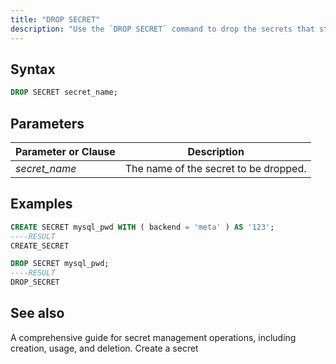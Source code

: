 ```yaml
---
title: "DROP SECRET"
description: "Use the `DROP SECRET` command to drop the secrets that store sensitive credentials."
---
```


## Syntax

```sql
DROP SECRET secret_name;
```

## Parameters

| Parameter or Clause | Description                           |
| ------------------- | ------------------------------------- |
| _secret\_name_      | The name of the secret to be dropped. |

## Examples

```sql
CREATE SECRET mysql_pwd WITH ( backend = 'meta' ) AS '123';
----RESULT
CREATE_SECRET

DROP SECRET mysql_pwd;
----RESULT
DROP_SECRET
```

## See also

<CardGroup>
  <Card
    title="Manage secrets"
    icon="key"
    iconType="solid"
    href="/docs/current/manage-secrets/"
  >
    A comprehensive guide for secret management operations, including creation, usage, and deletion.
  </Card>
  <Card
    title="CREATE SECRET"
    icon="plus"
    iconType="solid"
    href="/docs/current/sql-create-secret/"
  >
    Create a secret
  </Card>
</CardGroup>
